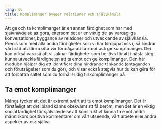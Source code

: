 ```yaml
---
lang: sv
title: Komplimanger bygger relationer och självkänsla
---
```


Att ge och ta komplimanger är en annan färdighet som har med
självhävdelse att göra, eftersom det är en viktig del av vardagliga
konversationer, byggande av relationer och utvecklande av självkänsla.
Precis som med alla andra färdigheter som vi har fördjupat oss i, så
hindrar vårt sätt att tänka ofta vår förmåga att ta emot och ge
komplimanger. Det kan också vara så att vi saknar färdigheter som behövs
för att i nästa steg kunna utveckla färdigheten att ta emot och ge
komplimanger. Den här modulen hjälper dig att identifiera dina hindrande
tänkande (antaganden och förutsägelser som du gör), och visar också
stegvis hur du kan göra för att förbättra sättet som du förhåller dig
till komplimanger på.

## Ta emot komplimanger

Många tycker att det är extremt svårt att ta emot komplimanger. Det är
förståeligt att det ibland känns obekvämt att få beröm, men det är en
viktig social färdighet för självhävdelse att konstruktivt kunna ta emot
andra människors positiva kommentarer om vårt utseende, vårt arbete
eller andra aspekter av oss själva.

